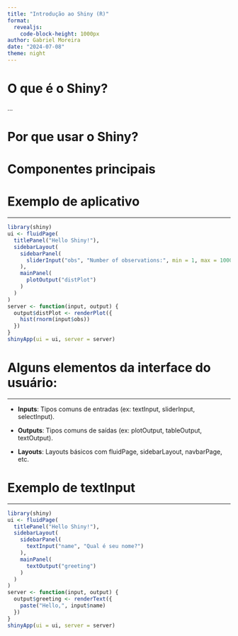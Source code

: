```yaml
---
title: "Introdução ao Shiny (R)"
format:
  revealjs: 
    code-block-height: 1000px
author: Gabriel Moreira
date: "2024-07-08"
theme: night
---
```

# O que é o Shiny?
...


# Por que usar o Shiny?



# Componentes principais

# Exemplo de aplicativo

---

```r
library(shiny)
ui <- fluidPage(
  titlePanel("Hello Shiny!"),
  sidebarLayout(
    sidebarPanel(
      sliderInput("obs", "Number of observations:", min = 1, max = 1000, value = 500)
    ),
    mainPanel(
      plotOutput("distPlot")
    )
  )
)
server <- function(input, output) {
  output$distPlot <- renderPlot({
    hist(rnorm(input$obs))
  })
}
shinyApp(ui = ui, server = server)
```

# Alguns elementos da interface do usuário:

---

- **Inputs**: Tipos comuns de entradas (ex: textInput, sliderInput, selectInput).

- **Outputs**: Tipos comuns de saídas (ex: plotOutput, tableOutput, textOutput).

- **Layouts**: Layouts básicos com fluidPage, sidebarLayout, navbarPage, etc.

# Exemplo de textInput

---

```r
library(shiny)
ui <- fluidPage(
  titlePanel("Hello Shiny!"),
  sidebarLayout(
    sidebarPanel(
      textInput("name", "Qual é seu nome?")
    ),
    mainPanel(
      textOutput("greeting")
    )
  )
)
server <- function(input, output) {
  output$greeting <- renderText({
    paste("Hello,", input$name)
  })
}
shinyApp(ui = ui, server = server)
```

